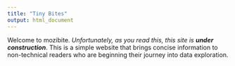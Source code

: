 ```yaml
---
title: "Tiny Bites"
output: html_document
---
```


Welcome to mozibite. *Unfortunately, as you read this, this site is __under construction__*. This is a simple website that brings concise information to non-technical readers who are beginning their journey into data exploration.